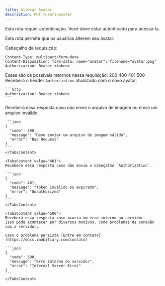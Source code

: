 ```yaml
---
title: Alterar Avatar
description: PUT /users/avatar
---
```


<Note title="Nota" type="warning">
  Esta rota requer autenticação. Você deve estar autenticado para acessá-la.
</Note>

Esta rota permite que os usuários alterem seu avatar.

Cabeçalho da requisição:
```http
Content-Type: multipart/form-data
Content-Disposition: form-data; name="avatar"; filename="avatar.png"
Authorization: Bearer <token>
```

Esses são os possíveis retornos nessa requisição:
<Tabs defaultValue="200" className="pb-1">
  <TabsList>
    <TabsTrigger value="200">200</TabsTrigger>
    <TabsTrigger value="400">400</TabsTrigger>
    <TabsTrigger value="401">401</TabsTrigger>
    <TabsTrigger value="500">500</TabsTrigger>
  </TabsList>
  <TabsContent value="200">
    Receberá o header `Authorization` atualizado com o novo avatar.

    ```http
    Authorization: Bearer <token>
    ```
  </TabsContent>

  <TabsContent value="400">
    Receberá essa resposta caso não envie o arquivo de imagem ou envie um arquivo inválido.

    ```json
    {
      "code": 400,
      "message": "Deve enviar um arquivo de imagem válido",
      "error": "Bad Request"
    }
    ```
    </TabsContent>

    <TabsContent value="401">
    Receberá essa resposta caso não envie o Cabeçalho `Authorization`.

    ```json
    {
      "code": 401,
      "message": "Token inválido ou expirado",
      "error": "Unauthorized"
    }
    ```
    </TabsContent>

    <TabsContent value="500">
    Receberá essa resposta caso ocorra um erro interno no servidor.
    Isso pode acontecer por diversos motivos, como problemas de conexão com o servidor.

    Caso o problema persista [Entre em contato](https://docs.imobiliary.com/contato)

    ```json
    {
      "code": 500,
      "message": "Erro interno do servidor",
      "error": "Internal Server Error"
    }
    ```
    </TabsContent>
</Tabs>
